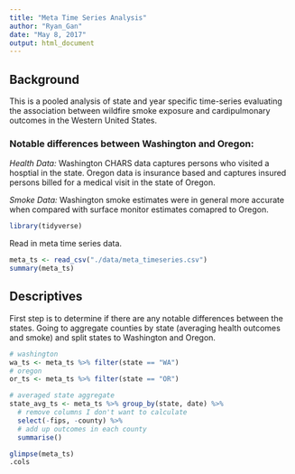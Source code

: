 ```yaml
---
title: "Meta Time Series Analysis"
author: "Ryan_Gan"
date: "May 8, 2017"
output: html_document
---
```


## Background

This is a pooled analysis of state and year specific time-series evaluating the association between wildfire smoke exposure and cardipulmonary outcomes in the Western United States. 

### Notable differences between Washington and Oregon:

*Health Data:* Washington CHARS data captures persons who visited a hosptial in the state. Oregon data is insurance based and captures insured persons billed for a medical visit in the state of Oregon. 

*Smoke Data:* Washington smoke estimates were in general more accurate when compared with surface monitor estimates comapred to Oregon.

```r
library(tidyverse)
```

Read in meta time series data.

```r
meta_ts <- read_csv("./data/meta_timeseries.csv")
summary(meta_ts)
```

## Descriptives

First step is to determine if there are any notable differences between the states. Going to aggregate counties by state (averaging health outcomes and smoke) and split states to Washington and Oregon.

```r
# washington
wa_ts <- meta_ts %>% filter(state == "WA")
# oregon
or_ts <- meta_ts %>% filter(state == "OR")

# averaged state aggregate
state_avg_ts <- meta_ts %>% group_by(state, date) %>% 
  # remove columns I don't want to calculate
  select(-fips, -county) %>% 
  # add up outcomes in each county
  summarise()

glimpse(meta_ts)
.cols
```
